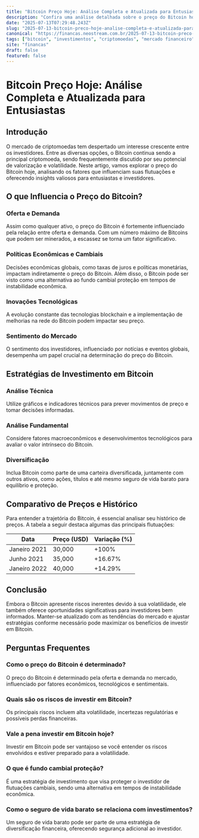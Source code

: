 ```yaml
---
title: "Bitcoin Preço Hoje: Análise Completa e Atualizada para Entusiastas"
description: "Confira uma análise detalhada sobre o preço do Bitcoin hoje, explorando fatores influentes e estratégias de investimento para entusiastas."
date: "2025-07-13T07:29:48.243Z"
slug: "2025-07-13-bitcoin-preco-hoje-analise-completa-e-atualizada-para-entusiastas"
canonical: "https://financas.neostream.com.br/2025-07-13-bitcoin-preco-hoje-analise-completa-e-atualizada-para-entusiastas"
tags: ["bitcoin", "investimentos", "criptomoedas", "mercado financeiro", "análise"]
site: "financas"
draft: false
featured: false
---
```


# Bitcoin Preço Hoje: Análise Completa e Atualizada para Entusiastas

## Introdução
O mercado de criptomoedas tem despertado um interesse crescente entre os investidores. Entre as diversas opções, o Bitcoin continua sendo a principal criptomoeda, sendo frequentemente discutido por seu potencial de valorização e volatilidade. Neste artigo, vamos explorar o preço do Bitcoin hoje, analisando os fatores que influenciam suas flutuações e oferecendo insights valiosos para entusiastas e investidores.

## O que Influencia o Preço do Bitcoin?
### Oferta e Demanda
Assim como qualquer ativo, o preço do Bitcoin é fortemente influenciado pela relação entre oferta e demanda. Com um número máximo de Bitcoins que podem ser minerados, a escassez se torna um fator significativo.

### Políticas Econômicas e Cambiais
Decisões econômicas globais, como taxas de juros e políticas monetárias, impactam indiretamente o preço do Bitcoin. Além disso, o Bitcoin pode ser visto como uma alternativa ao fundo cambial proteção em tempos de instabilidade econômica.

### Inovações Tecnológicas
A evolução constante das tecnologias blockchain e a implementação de melhorias na rede do Bitcoin podem impactar seu preço.

### Sentimento do Mercado
O sentimento dos investidores, influenciado por notícias e eventos globais, desempenha um papel crucial na determinação do preço do Bitcoin.

## Estratégias de Investimento em Bitcoin
### Análise Técnica
Utilize gráficos e indicadores técnicos para prever movimentos de preço e tomar decisões informadas.

### Análise Fundamental
Considere fatores macroeconômicos e desenvolvimentos tecnológicos para avaliar o valor intrínseco do Bitcoin.

### Diversificação
Inclua Bitcoin como parte de uma carteira diversificada, juntamente com outros ativos, como ações, títulos e até mesmo seguro de vida barato para equilíbrio e proteção.

## Comparativo de Preços e Histórico
Para entender a trajetória do Bitcoin, é essencial analisar seu histórico de preços. A tabela a seguir destaca algumas das principais flutuações:

| Data | Preço (USD) | Variação (%) |
|------|-------------|--------------|
| Janeiro 2021 | 30,000 | +100% |
| Junho 2021 | 35,000 | +16.67% |
| Janeiro 2022 | 40,000 | +14.29% |

## Conclusão
Embora o Bitcoin apresente riscos inerentes devido à sua volatilidade, ele também oferece oportunidades significativas para investidores bem informados. Manter-se atualizado com as tendências do mercado e ajustar estratégias conforme necessário pode maximizar os benefícios de investir em Bitcoin.

## Perguntas Frequentes

### Como o preço do Bitcoin é determinado?
O preço do Bitcoin é determinado pela oferta e demanda no mercado, influenciado por fatores econômicos, tecnológicos e sentimentais.

### Quais são os riscos de investir em Bitcoin?
Os principais riscos incluem alta volatilidade, incertezas regulatórias e possíveis perdas financeiras.

### Vale a pena investir em Bitcoin hoje?
Investir em Bitcoin pode ser vantajoso se você entender os riscos envolvidos e estiver preparado para a volatilidade.

### O que é fundo cambial proteção?
É uma estratégia de investimento que visa proteger o investidor de flutuações cambiais, sendo uma alternativa em tempos de instabilidade econômica.

### Como o seguro de vida barato se relaciona com investimentos?
Um seguro de vida barato pode ser parte de uma estratégia de diversificação financeira, oferecendo segurança adicional ao investidor.